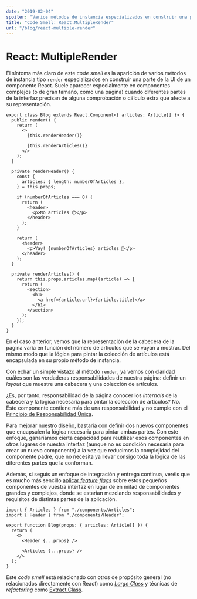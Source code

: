 ```yaml
---
date: "2019-02-04"
spoiler: "Varios métodos de instancia especializados en construir una parte concreta de la UI de un componente"
title: "Code Smell: React.MultipleRender"
url: "/blog/react-multiple-render"
---
```


# React: MultipleRender

El síntoma más claro de este _code smell_ es la aparición de varios métodos de instancia tipo `render` especializados en
construir una parte de la UI de un componente React. Suele aparecer especialmente en componentes complejos (o de gran
tamaño, como una página) cuando diferentes partes de la interfaz precisan de alguna comprobación o cálculo extra que
afecte a su representación.

```tsx
export class Blog extends React.Component<{ articles: Article[] }> {
  public render() {
    return (
      <>
        {this.renderHeader()}

        {this.renderArticles()}
      </>
    );
  }

  private renderHeader() {
    const {
      articles: { length: numberOfArticles },
    } = this.props;

    if (numberOfArticles === 0) {
      return (
        <header>
          <p>No articles 😯</p>
        </header>
      );
    }

    return (
      <header>
        <p>Yay! {numberOfArticles} articles 🎉</p>
      </header>
    );
  }

  private renderArticles() {
    return this.props.articles.map((article) => {
      return (
        <section>
          <h1>
            <a href={article.url}>{article.title}</a>
          </h1>
        </section>
      );
    });
  }
}
```

En el caso anterior, vemos que la representación de la cabecera de la página varía en función del número de artículos
que se vayan a mostrar. Del mismo modo que la lógica para pintar la colección de artículos está encapsulada en su propio
método de instancia.

Con echar un simple vistazo al método `render`, ya vemos con claridad cuáles son las verdaderas responsabilidades de
nuestra página: definir un _layout_ que muestre una cabecera y una colección de artículos.

¿Es, por tanto, responsabilidad de la página conocer los _internals_ de la cabecera y la lógica necesaria para pintar la
colección de artículos? No. Este componente contiene más de una responsabilidad y no cumple con el
[Principio de Responsabilidad Única](https://en.wikipedia.org/wiki/Single_responsibility_principle).

Para mejorar nuestro diseño, bastaría con definir dos nuevos componentes que encapsulen la lógica necesaria para pintar
ambas partes. Con este enfoque, ganaríamos cierta capacidad para reutilizar esos componentes en otros lugares de nuestra
interfaz (aunque no es condición necesaria para crear un nuevo componente) a la vez que reducimos la complejidad del
componente padre, que no necesita ya llevar consigo toda la lógica de las diferentes partes que la conforman.

Además, si seguís un enfoque de integración y entrega continua, veréis que es mucho más sencillo
[aplicar _feature flags_](/blog/branch-by-abstraction-react) sobre estos pequeños componentes de vuestra interfaz en
lugar de en mitad de componentes grandes y complejos, donde se estarían mezclando responsabilidades y requisitos de
distintas partes de la aplicación.

```tsx
import { Articles } from "./components/Articles";
import { Header } from "./components/Header";

export function Blog(props: { articles: Article[] }) {
  return (
    <>
      <Header {...props} />

      <Articles {...props} />
    </>
  );
}
```

Este _code smell_ está relacionado con otros de propósito general (no relacionados directamente con React) como
[_Large Class_](https://sourcemaking.com/refactoring/smells/large-class) y técnicas de _refactoring_ como
[Extract Class](https://refactoring.guru/extract-class).
